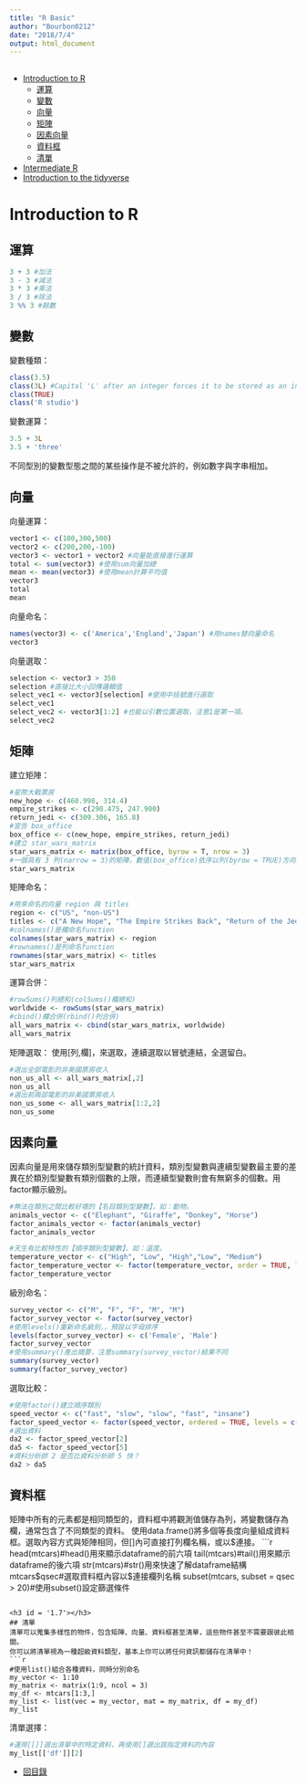 ```yaml
---
title: "R Basic"
author: "Bourbon0212"
date: "2018/7/4"
output: html_document
---
```

<h2 id = '0'></h2>
* [Introduction to R](#1)
    + [運算](#1.1)
    + [變數](#1.2)
    + [向量](#1.3)
    + [矩陣](#1.4)
    + [因素向量](#1.5)
    + [資料框](#1.6)
    + [清單](#1.7)   
    
* [Intermediate R](#2)
* [Introduction to the tidyverse](#3)

<h2 id = '1'></h2>
# Introduction to R

<h3 id = '1.1'></h3>
## 運算

```r
3 + 3 #加法
3 - 3 #減法
3 * 3 #乘法
3 / 3 #除法
3 %% 3 #餘數
```

<h3 id = '1.2'></h3>
## 變數

變數種類：    
```r
class(3.5)   
class(3L) #Capital 'L' after an integer forces it to be stored as an integer.
class(TRUE)    
class('R studio')    
```
變數運算：
```r
3.5 + 3L
3.5 + 'three'
```
不同型別的變數型態之間的某些操作是不被允許的，例如數字與字串相加。

<h3 id = '1.3'></h3>
## 向量
向量運算：
```r
vector1 <- c(100,300,500)
vector2 <- c(200,200,-100)
vector3 <- vector1 + vector2 #向量能直接進行運算
total <- sum(vector3) #使用sum向量加總
mean <- mean(vector3) #使用mean計算平均值
vector3
total
mean
```
向量命名：
```r
names(vector3) <- c('America','England','Japan') #用names替向量命名
vector3
```
向量選取：
```r
selection <- vector3 > 350
selection #直接比大小回傳邏輯值
select_vec1 <- vector3[selection] #使用中括號進行選取
select_vec1
select_vec2 <- vector3[1:2] #也能以引數位置選取，注意1是第一項。
select_vec2
```

<h3 id = '1.4'></h3>
## 矩陣
建立矩陣：
```r
#星際大戰票房
new_hope <- c(460.998, 314.4)
empire_strikes <- c(290.475, 247.900)
return_jedi <- c(309.306, 165.8)
#宣告 box_office
box_office <- c(new_hope, empire_strikes, return_jedi)
#建立 star_wars_matrix
star_wars_matrix <- matrix(box_office, byrow = T, nrow = 3) 
#一個具有 3 列(narrow = 3)的矩陣，數值(box_office)依序以列(byrow = TRUE)方向填入
star_wars_matrix
```
矩陣命名：
```r
#用來命名的向量 region 與 titles
region <- c("US", "non-US")
titles <- c("A New Hope", "The Empire Strikes Back", "Return of the Jedi")
#colnames()是欄命名function
colnames(star_wars_matrix) <- region
#rownames()是列命名function
rownames(star_wars_matrix) <- titles
star_wars_matrix
```
運算合併：
```r
#rowSums()列總和(colSums()欄總和)
worldwide <- rowSums(star_wars_matrix)
#cbind()欄合併(rbind()列合併)
all_wars_matrix <- cbind(star_wars_matrix, worldwide)
all_wars_matrix
```
矩陣選取：
使用[列,欄]，來選取，連續選取以冒號連結，全選留白。
```r
#選出全部電影的非美國票房收入
non_us_all <- all_wars_matrix[,2]
non_us_all
#選出前兩部電影的非美國票房收入
non_us_some <- all_wars_matrix[1:2,2]
non_us_some
```

<h3 id = '1.5'></h3>
## 因素向量
因素向量是用來儲存類別型變數的統計資料，類別型變數與連續型變數最主要的差異在於類別型變數有類別個數的上限，而連續型變數則會有無窮多的個數。用factor顯示級別。
```r
#無法在類別之間比較好壞的【名目類別型變數】，如：動物。
animals_vector <- c("Elephant", "Giraffe", "Donkey", "Horse")
factor_animals_vector <- factor(animals_vector)
factor_animals_vector

#天生有比較特性的【順序類別型變數】，如：溫度。
temperature_vector <- c("High", "Low", "High","Low", "Medium")
factor_temperature_vector <- factor(temperature_vector, order = TRUE, levels = c("Low", "Medium", "High"))
factor_temperature_vector
```
級別命名：
```r
survey_vector <- c("M", "F", "F", "M", "M")
factor_survey_vector <- factor(survey_vector)
#使用levels()重新命名級別，，預設以字母排序
levels(factor_survey_vector) <- c('Female', 'Male')
factor_survey_vector
#使用summary()產出摘要，注意summary(survey_vector)結果不同
summary(survey_vector)
summary(factor_survey_vector)
```
選取比較：
```r
#使用factor()建立順序類別
speed_vector <- c("fast", "slow", "slow", "fast", "insane")
factor_speed_vector <- factor(speed_vector, ordered = TRUE, levels = c("slow", "fast", "insane"))
#選出資料
da2 <- factor_speed_vector[2]
da5 <- factor_speed_vector[5]
#資料分析師 2 是否比資料分析師 5 快？
da2 > da5
```

<h3 id = '1.6'></h3>
## 資料框
矩陣中所有的元素都是相同類型的，資料框中將觀測值儲存為列，將變數儲存為欄，通常包含了不同類型的資料。
使用data.frame()將多個等長度向量組成資料框。選取內容方式與矩陣相同，但[]內可直接打列欄名稱，或以$連接。
```r
head(mtcars)#head()用來顯示dataframe的前六項
tail(mtcars)#tail()用來顯示dataframe的後六項
str(mtcars)#str()用來快速了解dataframe結構
mtcars$qsec#選取資料框內容以$連接欄列名稱
subset(mtcars, subset = qsec > 20)#使用subset()設定篩選條件
```

<h3 id = '1.7'></h3>
## 清單
清單可以蒐集多樣性的物件，包含矩陣、向量、資料框甚至清單，這些物件甚至不需要跟彼此相關。
你可以將清單視為一種超級資料類型，基本上你可以將任何資訊都儲存在清單中！
```r
#使用list()組合各種資料，同時分別命名
my_vector <- 1:10
my_matrix <- matrix(1:9, ncol = 3)
my_df <- mtcars[1:3,]
my_list <- list(vec = my_vector, mat = my_matrix, df = my_df)
my_list
```
清單選擇：
```r
#運用[[]]選出清單中的特定資料，再使用[]選出該指定資料的內容
my_list[['df']][2]
```
* [回目錄](#0)